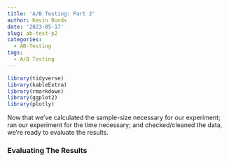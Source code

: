 ```yaml
---
title: 'A/B Testing: Part 2'
author: Kevin Bonds
date: '2023-05-17'
slug: ab-test-p2
categories:
  - AB-Testing
tags:
  - A/B Testing
---
```


```r
library(tidyverse)
library(kableExtra)
library(rmarkdown)
library(ggplot2)
library(plotly)
```

Now that we've calculated the sample-size necessary for our experiment; ran our experiment for the time necessary; and checked/cleaned the data, we're ready to evaluate the results.

### Evaluating The Results
